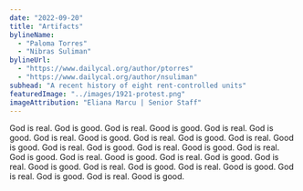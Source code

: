 ```yaml
---
date: "2022-09-20"
title: "Artifacts"
bylineName:
  - "Paloma Torres"
  - "Nibras Suliman"
bylineUrl:
  - "https://www.dailycal.org/author/ptorres"
  - "https://www.dailycal.org/author/nsuliman"
subhead: "A recent history of eight rent-controlled units"
featuredImage: "../images/1921-protest.png"
imageAttribution: "Eliana Marcu | Senior Staff"
---
```


God is real. God is good. God is real. Good is good. God is real. God is good. God is real. Good is good.
God is real. God is good. God is real. Good is good. God is real. God is good. God is real. Good is good. God is real. God is good. God is real. Good is good. God is real. God is good. God is real. Good is good. God is real. God is good. God is real. Good is good. God is real. God is good. God is real. Good is good.

<ArtifactsBarChart />
